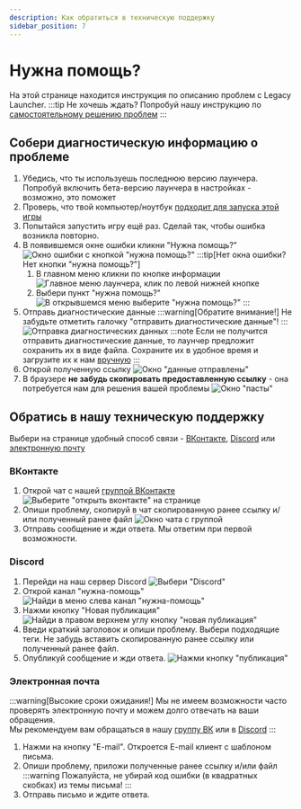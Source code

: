 ```yaml
---
description: Как обратиться в техническую поддержку
sidebar_position: 7
---
```

# Нужна помощь?
На этой странице находится инструкция по описанию проблем с Legacy Launcher.
:::tip
Не хочешь ждать? Попробуй нашу инструкцию по [самостоятельному решению проблем](./troubleshooting/self-repair)
:::

## Собери диагностическую информацию о проблеме
1. Убедись, что ты используешь последнюю версию лаунчера. Попробуй включить бета-версию лаунчера в настройках - возможно, это поможет
2. Проверь, что твой компьютер/ноутбук [подходит для запуска этой игры](./system-requirements)
3. Попытайся запустить игру ещё раз. Сделай так, чтобы ошибка возникла повторно.
4. В появившемся окне ошибки кликни "Нужна помощь?"
    ![Окно ошибки с кнопкой "нужна помощь?"](./img/diagnostic-0.jpg)
    :::tip[Нет окна ошибки? Нет кнопки "нужна помощь?"]
    1. В главном меню кликни по кнопке информации
        ![Главное меню лаунчера, клик по левой нижней кнопке](./img/noerror-0.jpg)
    2. Выбери пункт "нужна помощь?"
        ![В открывшемся меню выберите "нужна помощь?"](./img/noerror-1.jpg)
    :::
5. Отправь диагностические данные
    :::warning[Обратите внимание!]
    Не забудьте отметить галочку "отправить диагностические данные"!
    :::
    ![Отправка диагностических данных](./img/diagnostic-1.jpg)
    :::note
    Если не получится отправить диагностические данные, то лаунчер предложит сохранить их в виде файла. Сохраните их в удобное время и загрузите их к нам [вручную](https://pasta.llaun.ch)
    :::
6. Открой полученную ссылку
    ![Окно "данные отправлены"](./img/diagnostic-2.jpg)
7. В браузере **не забудь скопировать предоставленную ссылку** - она потребуется нам для решения вашей проблемы
    ![Окно "пасты"](./img/diagnostic-3.jpg)

## Обратись в нашу техническую поддержку
Выбери на странице удобный способ связи - [ВКонтакте](#вконтакте), [Discord](#discord) или [электронную почту](#электронная-почта)
### ВКонтакте
1. Открой чат с нашей [группой ВКонтакте](https://llaun.ch/vk)
    ![Выберите "открыть вконтакте" на странице](./img/support-vk-0.jpg)
2. Опиши проблему, скопируй в чат скопированную ранее ссылку и/или полученный ранее файл
    ![Окно чата с группой](./img/support-vk-1.jpg)
3. Отправь сообщение и жди ответа. Мы ответим при первой возможности.
### Discord
1. Перейди на наш сервер Discord
    ![Выбери "Discord"](./img/support-discord-0.png)
2. Открой канал "нужна-помощь"
    ![Найди в меню слева канал "нужна-помощь"](./img/support-discord-1.png)
3. Нажми кнопку "Новая публикация"
    ![Найди в правом верхнем углу кнопку "новая публикация"](./img/support-discord-2.png)
4. Введи краткий заголовок и опиши проблему. Выбери подходящие теги. Не забудь вставить скопированную ранее ссылку или полученный ранее файл.
5. Опубликуй сообщение и жди ответа.
    ![Нажми кнопку "публикация"](./img/support-discord-3.png)
### Электронная почта
:::warning[Высокие сроки ожидания!]
Мы не имеем возможности часто проверять электронную почту и можем долго отвечать на ваши обращения.  
Мы рекомендуем вам обращаться в нашу [группу ВК](#вконтакте) или в [Discord](#discord)
:::
1. Нажми на кнопку "E-mail". Откроется E-mail клиент с шаблоном письма.
2. Опиши проблему, приложи полученные ранее ссылку и/или файл
    :::warning
    Пожалуйста, не убирай код ошибки (в квадратных скобках) из темы письма!
    :::
3. Отправь письмо и ждите ответа.